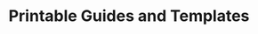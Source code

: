 ---
title: "Printable Guides and Templates"
description: "A set of practical reference guides and templates that can be printed, laminated, and displayed for students to help them more effectively use the product."
---